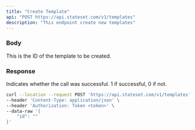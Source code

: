 ```yaml
---
title: "Create Template"
api: "POST https://api.stateset.com/v1/templates"
description: "This endpoint create new templates"
---
```


### Body

<ParamField body="id" type="string">
  This is the ID of the template to be created.
</ParamField>

### Response

<ResponseField name="success" type="number">
  Indicates whether the call was successful. 1 if successful, 0 if not.
</ResponseField>

<RequestExample>

```bash cURL
curl --location --request POST 'https://api.stateset.com/v1/templates' \
--header 'Content-Type: application/json' \
--header 'Authorization: Token <token>' \
--data-raw '{
    "id": ""
}'
```

</RequestExample>

